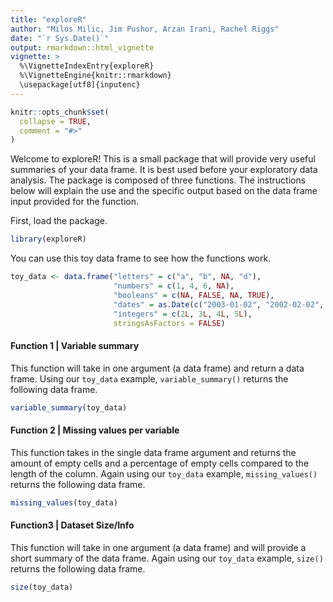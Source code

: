 ```yaml
---
title: "exploreR"
author: "Milos Milic, Jim Pushor, Arzan Irani, Rachel Riggs"
date: "`r Sys.Date()`"
output: rmarkdown::html_vignette
vignette: >
  %\VignetteIndexEntry{exploreR}
  %\VignetteEngine{knitr::rmarkdown}
  \usepackage[utf8]{inputenc}
---
```


```r
knitr::opts_chunk$set(
  collapse = TRUE,
  comment = "#>"
)
```

Welcome to exploreR! This is a small package that will provide very useful summaries of your data frame. It is best used before your exploratory data analysis. The package is composed of three functions. The instructions below will explain the use and the specific output based on the data frame input provided for the function.

First, load the package.

```r
library(exploreR)
```

You can use this toy data frame to see how the functions work.

```r
toy_data <- data.frame("letters" = c("a", "b", NA, "d"),
                       "numbers" = c(1, 4, 6, NA),
                       "booleans" = c(NA, FALSE, NA, TRUE),
                       "dates" = as.Date(c("2003-01-02", "2002-02-02", "2004-03-03", "2005-04-04")),
                       "integers" = c(2L, 3L, 4L, 5L),
                       stringsAsFactors = FALSE)
```

#### Function 1 | Variable summary

This function will take in one argument (a data frame) and return a data frame. Using our `toy_data` example, `variable_summary()` returns the following data frame.

```r
variable_summary(toy_data)
```

#### Function 2 | Missing values per variable

This function takes in the single data frame argument and returns the amount of empty cells and a percentage of empty cells compared to the length of the column. Again using our `toy_data` example, `missing_values()` returns the following data frame.

```r
missing_values(toy_data)
```

#### Function3 | Dataset Size/Info

This function will take in one argument (a data frame) and will provide a short summary of the data frame. Again using our `toy_data` example, `size()` returns the following data frame.

```r
size(toy_data)
```

